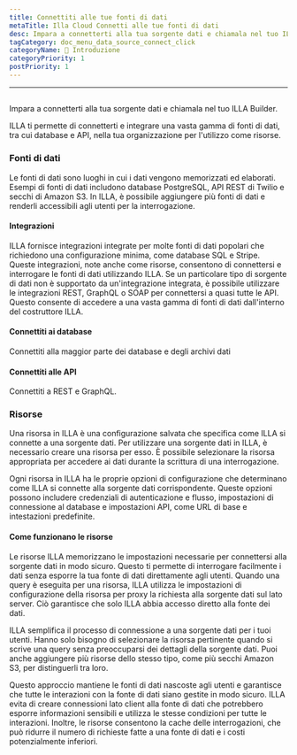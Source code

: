 ```yaml
---
title: Connettiti alle tue fonti di dati
metaTitle: Illa Cloud Connetti alle tue fonti di dati
desc: Impara a connetterti alla tua sorgente dati e chiamala nel tuo ILLA Builder
tagCategory: doc_menu_data_source_connect_click
categoryName: 👋 Introduzione
categoryPriority: 1
postPriority: 1
---
```


* * *

## <h2 hidden>Connettiti alle tue fonti di dati (Azione)</h2>

Impara a connetterti alla tua sorgente dati e chiamala nel tuo ILLA Builder.

ILLA ti permette di connetterti e integrare una vasta gamma di fonti di dati, tra cui database e API, nella tua organizzazione per l'utilizzo come risorse.

### Fonti di dati

Le fonti di dati sono luoghi in cui i dati vengono memorizzati ed elaborati. Esempi di fonti di dati includono database PostgreSQL, API REST di Twilio e secchi di Amazon S3. In ILLA, è possibile aggiungere più fonti di dati e renderli accessibili agli utenti per la interrogazione.

#### Integrazioni

ILLA fornisce integrazioni integrate per molte fonti di dati popolari che richiedono una configurazione minima, come database SQL e Stripe. Queste integrazioni, note anche come risorse, consentono di connettersi e interrogare le fonti di dati utilizzando ILLA. Se un particolare tipo di sorgente di dati non è supportato da un'integrazione integrata, è possibile utilizzare le integrazioni REST, GraphQL o SOAP per connettersi a quasi tutte le API. Questo consente di accedere a una vasta gamma di fonti di dati dall'interno del costruttore ILLA.

#### Connettiti ai database

Connettiti alla maggior parte dei database e degli archivi dati

#### Connettiti alle API

Connettiti a REST e GraphQL.

### Risorse

Una risorsa in ILLA è una configurazione salvata che specifica come ILLA si connette a una sorgente dati. Per utilizzare una sorgente dati in ILLA, è necessario creare una risorsa per esso. È possibile selezionare la risorsa appropriata per accedere ai dati durante la scrittura di una interrogazione.

Ogni risorsa in ILLA ha le proprie opzioni di configurazione che determinano come ILLA si connette alla sorgente dati corrispondente. Queste opzioni possono includere credenziali di autenticazione e flusso, impostazioni di connessione al database e impostazioni API, come URL di base e intestazioni predefinite.

#### Come funzionano le risorse

Le risorse ILLA memorizzano le impostazioni necessarie per connettersi alla sorgente dati in modo sicuro. Questo ti permette di interrogare facilmente i dati senza esporre la tua fonte di dati direttamente agli utenti. Quando una query è eseguita per una risorsa, ILLA utilizza le impostazioni di configurazione della risorsa per proxy la richiesta alla sorgente dati sul lato server. Ciò garantisce che solo ILLA abbia accesso diretto alla fonte dei dati.

ILLA semplifica il processo di connessione a una sorgente dati per i tuoi utenti. Hanno solo bisogno di selezionare la risorsa pertinente quando si scrive una query senza preoccuparsi dei dettagli della sorgente dati. Puoi anche aggiungere più risorse dello stesso tipo, come più secchi Amazon S3, per distinguerli tra loro.

Questo approccio mantiene le fonti di dati nascoste agli utenti e garantisce che tutte le interazioni con la fonte di dati siano gestite in modo sicuro. ILLA evita di creare connessioni lato client alla fonte di dati che potrebbero esporre informazioni sensibili e utilizza le stesse condizioni per tutte le interazioni. Inoltre, le risorse consentono la cache delle interrogazioni, che può ridurre il numero di richieste fatte a una fonte di dati e i costi potenzialmente inferiori.
